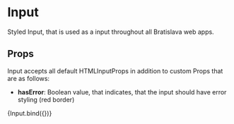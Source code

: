 
<Meta title="components/atoms/Input" decorators={[withDesign]} />

# Input

Styled Input, that is used as a input throughout all Bratislava web apps.

## Props

Input accepts all default HTMLInputProps in addition to custom Props that are as follows:

- <b>hasError</b>: Boolean value, that indicates, that the input should have error styling (red border)

<Canvas>
  <Story
    name="Input"
    parameters={{
      design: {
        type: 'figma',
        url: '',
      },
    }}
    args={{
      className: '',
      hasError: false,
      disabled: false,
      placeholder: 'Zadaj text',
      value: '',
    }}
  >
    {Input.bind({})}
  </Story>
</Canvas>

<ArgsTable of={Input} />
